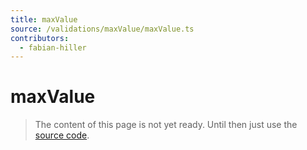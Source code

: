 ```yaml
---
title: maxValue
source: /validations/maxValue/maxValue.ts
contributors:
  - fabian-hiller
---
```


# maxValue

> The content of this page is not yet ready. Until then just use the [source code](https://github.com/fabian-hiller/valibot/blob/main/library/src/validations/maxValue/maxValue.ts).
